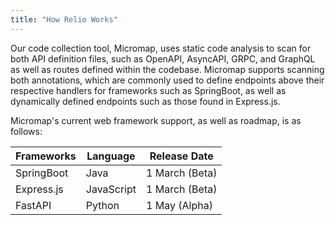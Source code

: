 ```yaml
---
title: "How Relio Works"
---
```


Our code collection tool, Micromap, uses static code analysis to scan for both
API definition files, such as OpenAPI, AsyncAPI, GRPC, and GraphQL as well as
routes defined within the codebase. Micromap supports scanning both annotations,
which are commonly used to define endpoints above their respective handlers for
frameworks such as SpringBoot, as well as dynamically defined endpoints such as
those found in Express.js.

Micromap's current web framework support, as well as roadmap, is as follows:

| Frameworks | Language   | Release Date   |
| ---------- | ---------- | -------------- |
| SpringBoot | Java       | 1 March (Beta) |
| Express.js | JavaScript | 1 March (Beta) |
| FastAPI    | Python     | 1 May (Alpha)  |
